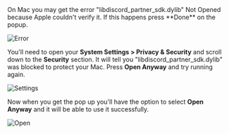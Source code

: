 <Collapsible title="Mac libdiscord_partner_sdk.dylib Not Opened" icon="warning">
On Mac you may get the error "libdiscord_partner_sdk.dylib" Not Opened because Apple couldn't verify it. If this happens press **Done** on the popup.

![Error](images/social-sdk/getting-started/partials/error.png)

You'll need to open your **System Settings > Privacy & Security** and scroll down to the **Security** section. It will tell you "libdiscord_partner_sdk.dylib" was blocked to protect your Mac. Press **Open Anyway** and try running again.

![Settings](images/social-sdk/getting-started/partials/settings-security.png)

Now when you get the pop up you'll have the option to select **Open Anyway** and it will be able to use it successfully.

![Open](images/social-sdk/getting-started/partials/open-anyway.png)

</Collapsible>